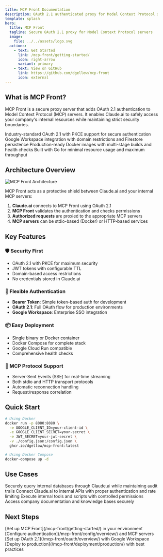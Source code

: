 ```yaml
---
title: MCP Front Documentation
description: OAuth 2.1 authenticated proxy for Model Context Protocol servers
template: splash
hero:
  title: MCP Front
  tagline: Secure OAuth 2.1 proxy for Model Context Protocol servers
  image:
    file: ../../assets/logo.svg
  actions:
    - text: Get Started
      link: /mcp-front/getting-started/
      icon: right-arrow
      variant: primary
    - text: View on GitHub
      link: https://github.com/dgellow/mcp-front
      icon: external
---
```



## What is MCP Front?

MCP Front is a secure proxy server that adds OAuth 2.1 authentication to Model Context Protocol (MCP) servers. It enables Claude.ai to safely access your company's internal resources while maintaining strict security boundaries.

<CardGrid stagger>
  <Card title="🔐 OAuth 2.1 Authentication" icon="shield">
    Industry-standard OAuth 2.1 with PKCE support for secure authentication
  </Card>
  <Card title="🏢 Enterprise Ready" icon="building">
    Google Workspace integration with domain restrictions and Firestore persistence
  </Card>
  <Card title="🐳 Docker Native" icon="container">
    Production-ready Docker images with multi-stage builds and health checks
  </Card>
  <Card title="⚡ High Performance" icon="rocket">
    Built with Go for minimal resource usage and maximum throughput
  </Card>
</CardGrid>

## Architecture Overview

<div class="architecture-diagram">
  <img src="/mcp-front/architecture.svg" alt="MCP Front Architecture" />
</div>

MCP Front acts as a protective shield between Claude.ai and your internal MCP servers:

1. **Claude.ai** connects to MCP Front using OAuth 2.1
2. **MCP Front** validates the authentication and checks permissions
3. **Authorized requests** are proxied to the appropriate MCP servers
4. **MCP servers** can be stdio-based (Docker) or HTTP-based services

## Key Features

### 🛡️ Security First
- OAuth 2.1 with PKCE for maximum security
- JWT tokens with configurable TTL
- Domain-based access restrictions
- No credentials stored in Claude.ai

### 🔧 Flexible Authentication
- **Bearer Token**: Simple token-based auth for development
- **OAuth 2.1**: Full OAuth flow for production environments
- **Google Workspace**: Enterprise SSO integration

### 📦 Easy Deployment
- Single binary or Docker container
- Docker Compose for complete stack
- Google Cloud Run compatible
- Comprehensive health checks

### 🎯 MCP Protocol Support
- Server-Sent Events (SSE) for real-time streaming
- Both stdio and HTTP transport protocols
- Automatic reconnection handling
- Request/response correlation

## Quick Start

```bash
# Using Docker
docker run -p 8080:8080 \
  -e GOOGLE_CLIENT_ID=your-client-id \
  -e GOOGLE_CLIENT_SECRET=your-secret \
  -e JWT_SECRET=your-jwt-secret \
  -v ./config.json:/config.json \
  ghcr.io/dgellow/mcp-front:latest

# Using Docker Compose
docker-compose up -d
```

## Use Cases

<CardGrid>
  <Card title="Database Access" icon="database">
    Securely query internal databases through Claude.ai while maintaining audit trails
  </Card>
  <Card title="API Integration" icon="puzzle">
    Connect Claude.ai to internal APIs with proper authentication and rate limiting
  </Card>
  <Card title="Tool Automation" icon="setting">
    Execute internal tools and scripts with controlled permissions
  </Card>
  <Card title="Knowledge Base" icon="document">
    Access company documentation and knowledge bases securely
  </Card>
</CardGrid>

## Next Steps

<CardGrid>
  <Card title="Getting Started" icon="rocket">
    [Set up MCP Front](/mcp-front/getting-started/) in your environment
  </Card>
  <Card title="Configuration Guide" icon="setting">
    [Configure authentication](/mcp-front/config/overview/) and MCP servers
  </Card>
  <Card title="OAuth Setup" icon="shield">
    [Set up OAuth 2.1](/mcp-front/oauth/overview/) with Google Workspace
  </Card>
  <Card title="Deploy to Production" icon="cloud">
    [Deploy to production](/mcp-front/deployment/production/) with best practices
  </Card>
</CardGrid>
